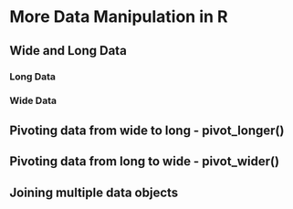 # More Data Manipulation in R

## Wide and Long Data

### Long Data

### Wide Data

## Pivoting data from wide to long - pivot_longer()

## Pivoting data from long to wide - pivot_wider()

## Joining multiple data objects